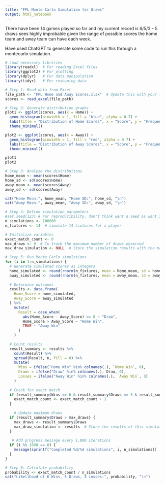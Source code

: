 ---
title: "FPL Monte Carlo Simulation for Draws"
output: html_notebook
---


There have been 14 games played so far and my current record is 6/5/3 - 5 draws sees highly improbable given the range of possible scores the home team and away team can have each week.

Have used ChatGPT to generate some code to run this through a montecarlo simulation.

```{r}
# Load necessary libraries
library(readxl)  # For reading Excel files
library(ggplot2) # For plotting
library(dplyr)   # For data manipulation
library(tidyr)   # For reshaping data

# Step 1: Read data from Excel
file_path <- "FPL Home and Away Scores.xlsx"  # Update this with your file's path
scores <- read_excel(file_path)

# Step 2: Generate distribution graphs
plot1 <- ggplot(scores, aes(x = Home)) +
  geom_histogram(binwidth = 1, fill = "blue", alpha = 0.7) +
  labs(title = "Distribution of Home Scores", x = "Score", y = "Frequency") +
  theme_minimal()

plot2 <- ggplot(scores, aes(x = Away)) +
  geom_histogram(binwidth = 1, fill = "red", alpha = 0.7) +
  labs(title = "Distribution of Away Scores", x = "Score", y = "Frequency") +
  theme_minimal()

plot1
plot2

# Step 3: Analyze the distributions
home_mean <- mean(scores$Home)
home_sd <- sd(scores$Home)
away_mean <- mean(scores$Away)
away_sd <- sd(scores$Away)

cat("Home Mean:", home_mean, "Home SD:", home_sd, "\n")
cat("Away Mean:", away_mean, "Away SD:", away_sd, "\n")

# Step 4: Define simulation parameters
#set.seed(123) # For reproducibility, don't think want a seed as want it to generate new random numbers for each distribution
n_simulations <- 100000
n_fixtures <- 14  # simulate 14 fixtures for a player

# Initialize variables
exact_match_count <- 0
max_draws <- 0  # To track the maximum number of draws observed
max_draw_simulation <- NULL  # Store the simulation results with the maximum draws

# Step 5: Run Monte Carlo simulations
for (i in 1:n_simulations) {
  # Generate simulated scores as integers
  home_simulated <- round(rnorm(n_fixtures, mean = home_mean, sd = home_sd))
  away_simulated <- round(rnorm(n_fixtures, mean = away_mean, sd = away_sd))
  
  # Determine outcomes
  results <- data.frame(
    Home_Score = home_simulated,
    Away_Score = away_simulated
  ) %>%
    mutate(
      Result = case_when(
        abs(Home_Score - Away_Score) == 0 ~ "Draw",
        Home_Score > Away_Score ~ "Home Win",
        TRUE ~ "Away Win"
      )
    )
  
  # Count results
  result_summary <- results %>%
    count(Result) %>%
    spread(Result, n, fill = 0) %>%
    mutate(
      Wins = ifelse("Home Win" %in% colnames(.), `Home Win`, 0),
      Draws = ifelse("Draw" %in% colnames(.), Draw, 0),
      Losses = ifelse("Away Win" %in% colnames(.), `Away Win`, 0)
    )
  
  # Check for exact match
  if (result_summary$Wins == 6 & result_summary$Draws == 5 & result_summary$Losses == 3) {
    exact_match_count <- exact_match_count + 1
  }
  
    # Update maximum draws
  if (result_summary$Draws > max_draws) {
    max_draws <- result_summary$Draws
    max_draw_simulation <- results  # Store the results of this simulation
  }
  
   # Add progress message every 1,000 iterations
  if (i %% 1000 == 0) {
    message(sprintf("Completed %d/%d simulations", i, n_simulations))
  }
}

# Step 6: Calculate probability
probability <- exact_match_count / n_simulations
cat("Likelihood of 6 Wins, 5 Draws, 3 Losses:", probability, "\n")




```

